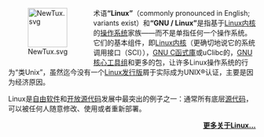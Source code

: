 <div style="float:left;margin-right:0.9em">
[[Image:NewTux.svg|80px]]
</div>

术语'''“Linux”'''（commonly pronounced {{IPAc-en|ˈ|l|ɪ|n|ə|k|s}}<!--NOTE: Please do NOT change the pronunciation. While /ˈlɪnʊks/ is Torvalds' pronunciation, /ˈlɪnəks/ is by far the most common pronunciation among English speakers and Wikipedia uses the most common pronunciation, it doesn't try to establish which one is the "correct" one--> in English; variants exist）和'''“GNU / Linux”'''是指基于[[Linux内核|Linux内核]]的[[操作系统|操作系统]]家族——而不是单指任何一个操作系统。它们的基本组件，即[[Linux内核|Linux内核]]（更确切地说它的系统调用接口（SCI）），[[GNU_C函式庫|GNU C函式庫]]或uClibc的，[[GNU核心工具组|GNU核心工具组]]和更多的包，让许多Linux操作系统的行为“类Unix”，虽然迄今没有一个[[Linux发行版|Linux发行版]]屑于实际成为UNIX®认证，主要是因为经济原因。

Linux是[[自由软件|自由软件]]和[[开放源代码|开放源代码]]发展中最突出的例子之一：通常所有底层[[源代码|源代码]]，可以被任何人随意修改、使用或者重新部署。

<div align="right">'''[[Linux|更多关于Linux...]]'''</div>